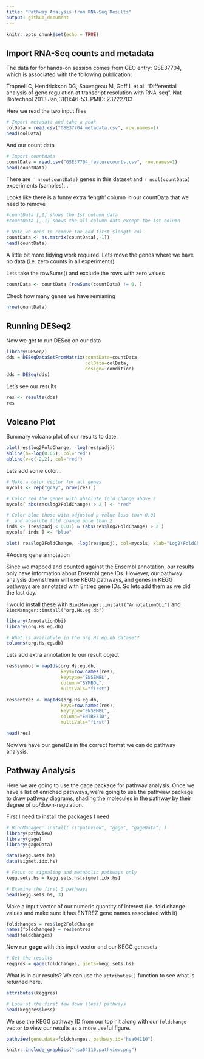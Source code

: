 ```yaml
---
title: "Pathway Analysis from RNA-Seq Results"
output: github_document
---
```


```r
knitr::opts_chunk$set(echo = TRUE)
```

## Import RNA-Seq counts and metadata

The data for for hands-on session comes from GEO entry: GSE37704, which is associated with the following publication:

Trapnell C, Hendrickson DG, Sauvageau M, Goff L et al. "Differential analysis of gene regulation at transcript resolution with RNA-seq". Nat Biotechnol 2013 Jan;31(1):46-53. PMID: 23222703

Here we read the two input files
```r
# Import metadata and take a peak
colData = read.csv("GSE37704_metadata.csv", row.names=1)
head(colData)
```

And our count data 
```r
# Import countdata
countData = read.csv("GSE37704_featurecounts.csv", row.names=1)
head(countData)
```

There are `r nrow(countData)` genes in this dataset and `r ncol(countData)` experiments (samples)...

Looks like there is a funny extra 'length' column in our countData that we need to remove
```r
#countData [,1] shows the 1st column data
#countData [,-1] shows the all column data except the 1st column

# Note we need to remove the odd first $length col
countData <- as.matrix(countData[,-1])
head(countData)
```

A little bit more tidying work required. Lets move the genes where we have no data (i.e. zero counts in all experiments)

Lets take the rowSums() and exclude the rows with zero values
```r
countData <- countData [rowSums(countData) != 0, ]
```


Check how many genes we have remianing
```r
nrow(countData)
```

## Running DESeq2

Now we get to run DESeq on our data 

```r
library(DESeq2)
dds = DESeqDataSetFromMatrix(countData=countData,
                             colData=colData,
                             design=~condition)
dds = DESeq(dds)
```


Let's see our results 
```r
res <- results(dds)
res
```

## Volcano Plot
Summary volcano plot of our results to date.

```r
plot(res$log2FoldChange, -log(res$padj))
abline(h=-log(0.05), col="red")
abline(v=c(-2,2), col="red")
```

Lets add some color...

```r
# Make a color vector for all genes
mycols <- rep("gray", nrow(res) )

# Color red the genes with absolute fold change above 2
mycols[ abs(res$log2FoldChange) > 2 ] <- "red"

# Color blue those with adjusted p-value less than 0.01
#  and absolute fold change more than 2
inds <- (res$padj < 0.01) & (abs(res$log2FoldChange) > 2 )
mycols[ inds ] <- "blue"

plot( res$log2FoldChange, -log(res$padj), col=mycols, xlab="Log2(FoldChange)", ylab="-Log(P-value)" )
```

#Adding gene annotation

Since we mapped and counted against the Ensembl annotation, our results only have information about Ensembl gene IDs. However, our pathway analysis downstream will use KEGG pathways, and genes in KEGG pathways are annotated with Entrez gene IDs. So lets add them as we did the last day.

I would install these with
`BiocManager::install("AnnotationDbi")` and `BiocManager::install("org.Hs.eg.db")`

```r
library(AnnotationDbi)
library(org.Hs.eg.db)

# What is availabvle in the org.Hs.eg.db dataset?
columns(org.Hs.eg.db)
```

Lets add extra annotation to our result object
```r
res$symbol = mapIds(org.Hs.eg.db,
                    keys=row.names(res),
                    keytype="ENSEMBL",
                    column="SYMBOL",
                    multiVals="first")

res$entrez <- mapIds(org.Hs.eg.db,
                    keys=row.names(res),
                    keytype="ENSEMBL",
                    column="ENTREZID",
                    multiVals="first")

head(res)
```


Now we have our geneIDs in the correct format we can do pathway analysis. 

## Pathway Analysis

Here we are going to use the gage package for pathway analysis. Once we have a list of enriched pathways, we're going to use the pathview package to draw pathway diagrams, shading the molecules in the pathway by their degree of up/down-regulation.

First I need to install the packages I need

```r
# BiocManager::install( c("pathview", "gage", "gageData") )
library(pathview)
library(gage)
library(gageData)
```

```r
data(kegg.sets.hs)
data(sigmet.idx.hs)

# Focus on signaling and metabolic pathways only
kegg.sets.hs = kegg.sets.hs[sigmet.idx.hs]

# Examine the first 3 pathways
head(kegg.sets.hs, 3)
```

Make a input vector of our numeric quantity of interest (i.e. fold change values and make sure it has ENTREZ gene names associated with it)

```r
foldchanges = res$log2FoldChange
names(foldchanges) = res$entrez
head(foldchanges)
```

Now run **gage** with this input vector and our KEGG genesets

```r
# Get the results
keggres = gage(foldchanges, gsets=kegg.sets.hs)

```

What is in our results? We can use the `attributes()` function to see what is returned here.

```r
attributes(keggres)
```


```r
# Look at the first few down (less) pathways
head(keggres$less)

```

We use the KEGG pathway ID from our top hit along with our `foldchange` vector to view our results as a more useful figure.

```r
pathview(gene.data=foldchanges, pathway.id="hsa04110")
```

```r
knitr::include_graphics("hsa04110.pathview.png")
```









